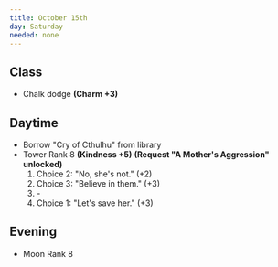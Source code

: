 ```yaml
---
title: October 15th
day: Saturday
needed: none
---
```


## Class
- Chalk dodge **(Charm +3)**

## Daytime
- Borrow "Cry of Cthulhu" from library
- Tower Rank 8 **(Kindness +5)** **(Request "A Mother's Aggression"
unlocked)**
    1. Choice 2: "No, she's not." (+2)
    1. Choice 3: "Believe in them." (+3)
    1. \-
    1. Choice 1: "Let's save her." (+3)

## Evening
- Moon Rank 8